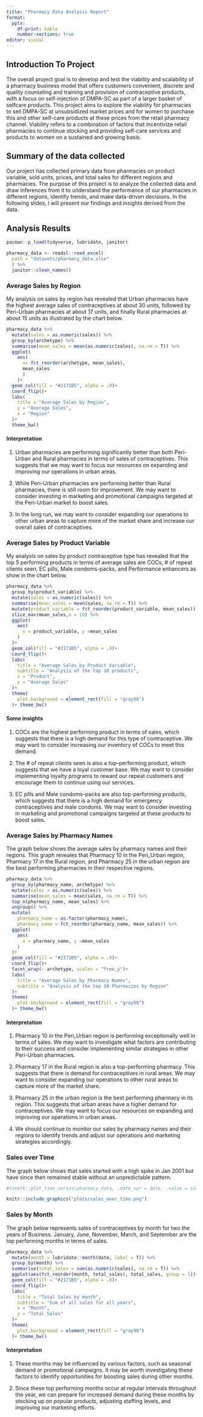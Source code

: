 ```yaml
---
title: "Pharmacy Data Analysis Report"
format: 
  pptx:
    df-print: kable
    number-sections: true
editor: visual
---
```


## Introduction To Project

The overall project goal is to develop and test the viability and scalability of a pharmacy business model that offers customers convenient, discrete and quality counseling and training and provision of contraceptive products, with a focus on self-injection of DMPA-SC as part of a larger basket of selfcare products. This project aims to explore the viability for pharmacies to sell DMPA-SC at unsubsidized market prices and for women to purchase this and other self-care products at these prices from the retail pharmacy channel. Viability refers to a combination of factors that incentivize retail pharmacies to continue stocking and providing self-care services and products to women on a sustained and growing basis.

## Summary of the data collected

Our project has collected primary data from pharmacies on product variable, sold units, prices, and total sales for different regions and pharmacies. The purpose of this project is to analyze the collected data and draw inferences from it to understand the performance of our pharmacies in different regions, identify trends, and make data-driven decisions. In the following slides, I will present our findings and insights derived from the data.

## Analysis Results

```r
pacman::p_load(tidyverse, lubridate, janitor)

pharmacy_data <- readxl::read_excel(
  path = "datasets/pharmacy_data.xlsx"
  ) %>% 
  janitor::clean_names()

```

### Average Sales by Region

My analysis on sales by region has revealed that Urban pharmacies have the highest average sales of contraceptives at about 30 units, followed by Peri-Urban pharmacies at about 17 units, and finally Rural pharmacies at about 15 units as illustrated by the chart below.

```r

pharmacy_data %>% 
  mutate(sales = as.numeric(sales)) %>% 
  group_by(archetype) %>% 
  summarise(mean_sales = mean(as.numeric(sales), na.rm = T)) %>% 
  ggplot(
    aes(
      x= fct_reorder(archetype, mean_sales), 
      mean_sales
      )
    )+
  geom_col(fill = "#2171B5", alpha = .9)+
  coord_flip()+
  labs(
    title = "Average Sales by Region",
    y = "Average Sales",
    x = "Region"
  )+
  theme_bw()

```

#### Interpretation

1.  Urban pharmacies are performing significantly better than both Peri-Urban and Rural pharmacies in terms of sales of contraceptives. This suggests that we may want to focus our resources on expanding and improving our operations in urban areas.

2.  While Peri-Urban pharmacies are performing better than Rural pharmacies, there is still room for improvement. We may want to consider investing in marketing and promotional campaigns targeted at the Peri-Urban market to boost sales.

3.  In the long run, we may want to consider expanding our operations to other urban areas to capture more of the market share and increase our overall sales of contraceptives.

### Average Sales by Product Variable

My analysis on sales by product contraceptive type has revealed that the top 5 performing products in terms of average sales are COCs, \# of repeat clients seen, EC pills, Male condoms-packs, and Performance enhancers as show in the chart below.

```r

pharmacy_data %>% 
  group_by(product_variable) %>% 
  mutate(sales = as.numeric(sales)) %>% 
  summarise(mean_sales = mean(sales, na.rm = T)) %>% 
  mutate(product_variable = fct_reorder(product_variable, mean_sales)) %>% 
  slice_max(mean_sales,n = 10) %>% 
  ggplot(
    aes(
      x = product_variable, y =mean_sales
    )
  )+
  geom_col(fill = "#2171B5", alpha = .9)+
  coord_flip()+
  labs(
    title = "Average Sales by Product Variable",
    subtitle = "Analysis of the top 10 products",
    x = "Product",
    y = "Average Sales"
  )+
  theme(
    plot.background = element_rect(fill = "gray90")
  )+ theme_bw()

```

#### Some insights

1.  COCs are the highest performing product in terms of sales, which suggests that there is a high demand for this type of contraceptive. We may want to consider increasing our inventory of COCs to meet this demand.

2.  The \# of repeat clients seen is also a top-performing product, which suggests that we have a loyal customer base. We may want to consider implementing loyalty programs to reward our repeat customers and encourage them to continue using our services.

3.  EC pills and Male condoms-packs are also top-performing products, which suggests that there is a high demand for emergency contraceptives and male condoms. We may want to consider investing in marketing and promotional campaigns targeted at these products to boost sales.

### Average Sales by Pharmacy Names

The graph below shows the average sales by pharmacy names and their regions. This graph reveales that Pharmacy 10 in the Peri_Urban region, Pharmacy 17 in the Rural region, and Pharmacy 25 in the urban region are the best performing pharmacies in their respective regions.

```r
pharmacy_data %>% 
  group_by(pharmacy_name, archetype) %>% 
  mutate(sales = as.numeric(sales)) %>% 
  summarise(mean_sales = mean(sales, na.rm = T)) %>% 
  top_n(pharmacy_name, mean_sales) %>% 
  ungroup() %>% 
  mutate(
    pharmacy_name = as.factor(pharmacy_name),
    pharmacy_name = fct_reorder(pharmacy_name, mean_sales)) %>% 
  ggplot(
    aes(
      x = pharmacy_name, y =mean_sales
    )
  )+
  geom_col(fill = "#2171B5", alpha = .9)+
  coord_flip()+
  facet_wrap(~ archetype, scales = "free_y")+
  labs(
    title = "Average Sales by Pharmacy Names",
    subtitle = "Analysis of the top 10 Pharmacies by Region"
  )+
  theme(
    plot.background = element_rect(fill = "gray90")
  )+ theme_bw()

```

#### Interpretation

1.  Pharmacy 10 in the Peri_Urban region is performing exceptionally well in terms of sales. We may want to investigate what factors are contributing to their success and consider implementing similar strategies in other Peri-Urban pharmacies.

2.  Pharmacy 17 in the Rural region is also a top-performing pharmacy. This suggests that there is demand for contraceptives in rural areas. We may want to consider expanding our operations to other rural areas to capture more of the market share.

3.  Pharmacy 25 in the urban region is the best performing pharmacy in its region. This suggests that urban areas have a higher demand for contraceptives. We may want to focus our resources on expanding and improving our operations in urban areas.

4.  We should continue to monitor our sales by pharmacy names and their regions to identify trends and adjust our operations and marketing strategies accordingly.

### Sales over Time

The graph below shows that sales started with a high spike in Jan 2001 but have since then remained stable without an unpredictable pattern.

```r

#timetk::plot_time_series(pharmacy_data, .date_var = date, .value = sales, .title =  "Sales Over Time")

knitr::include_graphics("plots/sales_over_time.png") 
```

### Sales by Month

The graph below represents sales of contraceptives by month for two the years of Business. January, June, November, March, and September are the top performing months in terms of sales.

```r

pharmacy_data %>% 
  mutate(month = lubridate::month(date, label = T)) %>% 
  group_by(month) %>% 
  summarise(total_sales = sum(as.numeric(sales), na.rm = T)) %>% 
  ggplot(aes(fct_reorder(month, total_sales), total_sales, group = 1))+
  geom_col(fill = "#2171B5", alpha = .9)+
  coord_flip()+
  labs(
    title = "Total Sales by month",
    subtitle = "Sum of all sales for all years",
    x = "Month",
    y = "Total Sales"
  )+
  theme(
    plot.background = element_rect(fill = "gray90")
  )+ theme_bw()

```

#### Interpretation

1.  These months may be influenced by various factors, such as seasonal demand or promotional campaigns. It may be worth investigating these factors to identify opportunities for boosting sales during other months.

2.  Since these top performing months occur at regular intervals throughout the year, we can prepare for increased demand during these months by stocking up on popular products, adjusting staffing levels, and improving our marketing efforts.

